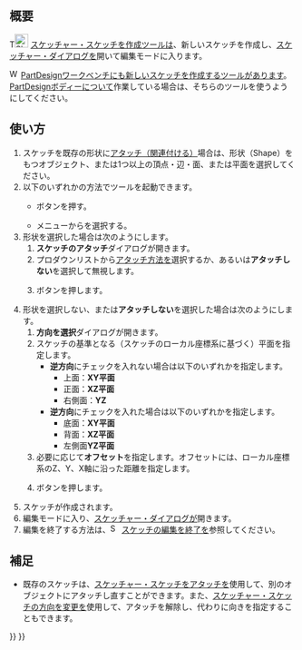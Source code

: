 <languages/>

{{Docnav/ja
|
|[[Sketcher_EditSketch/ja|スケッチを編集]]
|[[Sketcher_Workbench/ja|スケッチッチャーワークベンチ]]
|IconL=
|IconR=Sketcher_EditSketch.svg
|IconC=Workbench_Sketcher.svg
}}

{{GuiCommand/ja
|Name=Sketcher NewSketch
|Name/ja=スケッチャー・スケッチを作成
|MenuLocation=スケッチ → スケッチを作成
|Workbenches=[[Sketcher_Workbench/ja|スケッチッチャー]]
|SeeAlso=[[PartDesign_NewSketch/ja|PartDesign・スケッチを作成]]、[[Sketcher_MapSketch/ja|スケッチ・スケッチをアタッチ]]、[[Sketcher_ReorientSketch|スケッチ・スケッチの方向を変更]]
}}

<span id="Description"></span>
== 概要 ==

T[[Image:Sketcher_NewSketch.svg|24px]] [[Sketcher_NewSketch|スケッチャー・スケッチを作成]]ツールは、新しいスケッチを作成し、[[Sketcher_Dialog|スケッチャー・ダイアログ]]を開いて編集モードに入ります。

[[Image:Workbench_PartDesign.svg|16px]] [[PartDesign_Workbench|PartDesignワークベンチ]]にも[[PartDesign_NewSketch|新しいスケッチを作成]]するツールがあります。[[PartDesign_Body|PartDesignボディー]]について作業している場合は、そちらのツールを使うようにしてください。

<span id="Usage"></span>
== 使い方 ==

# スケッチを既存の形状に[[Part_EditAttachment/ja|アタッチ（関連付ける）]]場合は、形状（Shape）をもつオブジェクト、または1つ以上の頂点・辺・面、または平面を選択してください。
# 以下のいずれかの方法でツールを起動できます。
#* {{Button|[[Image:Sketcher_NewSketch.svg|16px]] [[Sketcher_NewSketch/ja|スケッチを作成]]}}ボタンを押す。
#* メニューから{{MenuCommand|Sketch → [[Image:Sketcher_NewSketch.svg|16px]] スケッチを作成}}を選択する。
# 形状を選択した場合は次のようにします。
## '''スケッチのアタッチ'''ダイアログが開きます。
## プロダウンリストから[[Part_EditAttachment#Attachment_modes/ja|アタッチ方法]]を選択するか、あるいは'''アタッチしない'''を選択して無視します。
## {{Button|OK}}ボタンを押します。
# 形状を選択しない、または'''アタッチしない'''を選択した場合は次のようにします。
## '''方向を選択'''ダイアログが開きます。
## スケッチの基準となる（スケッチのローカル座標系に基づく）平面を指定します。
##* '''逆方向'''にチェックを入れない場合は以下のいずれかを指定します。
##** 上面：'''XY平面'''
##** 正面：'''XZ平面'''
##** 右側面：'''YZ'''
##* '''逆方向'''にチェックを入れた場合は以下のいずれかを指定します。
##** 底面：'''XY平面'''
##** 背面：'''XZ平面'''
##** 左側面'''YZ平面'''
## 必要に応じて'''オフセット'''を指定します。オフセットには、ローカル座標系のZ、Y、X軸に沿った距離を指定します。
## {{Button|OK}}ボタンを押します。
# スケッチが作成されます。
# 編集モードに入り、[[Sketcher_Dialog/ja|スケッチャー・ダイアログ]]が開きます。
# 編集を終了する方法は、[[Image:Sketcher_LeaveSketch.svg|16px]] [[Sketcher_LeaveSketch/ja|スケッチの編集を終了]]を参照してください。

<span id="Notes"></span>
== 補足 ==

* 既存のスケッチは、[[Sketcher_MapSketch/ja|スケッチャー・スケッチをアタッチ]]を使用して、別のオブジェクトにアタッチし直すことができます。また、[[Sketcher_ReorientSketch/ja|スケッチャー・スケッチの方向を変更]]を使用して、アタッチを解除し、代わりに向きを指定することもできます。


{{Docnav/ja
|
|[[Sketcher_EditSketch/ja|スケッチを編集]]
|[[Sketcher_Workbench/ja|スケッチッチャーワークベンチ]]
|IconL=
|IconR=Sketcher_EditSketch.svg
|IconC=Workbench_Sketcher.svg
}}

{{Sketcher Tools navi{{#translation:}}}}
{{Userdocnavi{{#translation:}}}}